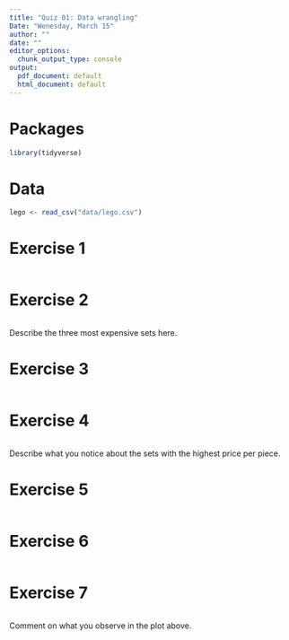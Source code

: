 ---
title: "Quiz 01: Data wrangling"
Date: "Wenesday, March 15"
author: ""
date: ""
editor_options: 
  chunk_output_type: console
output:
  pdf_document: default
  html_document: default
---

# Packages

```{r load-packages, message = FALSE}
library(tidyverse)
```

# Data

```{r load-data, message = FALSE}
lego <- read_csv("data/lego.csv")
```

# Exercise 1

```{r}

```

# Exercise 2

```{r}

```

Describe the three most expensive sets here. 

# Exercise 3

```{r}

```

# Exercise 4

```{r}

```

Describe what you notice about the sets with the highest price per piece. 

# Exercise 5

```{r}

```

# Exercise 6

```{r}

```

# Exercise 7

```{r}

```

Comment on what you observe in the plot above. 
